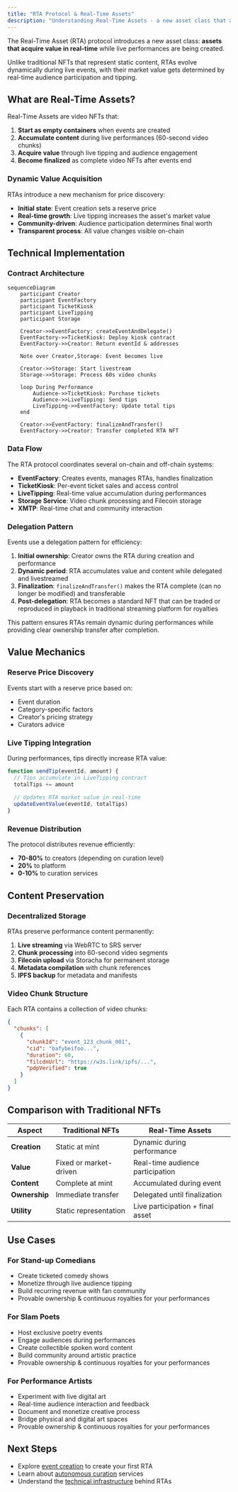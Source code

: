 ```yaml
---
title: "RTA Protocol & Real-Time Assets"
description: "Understanding Real-Time Assets - a new asset class that acquires value during live performance creation."
---
```


The Real-Time Asset (RTA) protocol introduces a new asset class: **assets that acquire value in real-time** while live performances are being created.

Unlike traditional NFTs that represent static content, RTAs evolve dynamically during live events, with their market value gets determined by real-time audience participation and tipping.

## What are Real-Time Assets?

Real-Time Assets are video NFTs that:

1. **Start as empty containers** when events are created
2. **Accumulate content** during live performances (60-second video chunks)
3. **Acquire value** through live tipping and audience engagement
4. **Become finalized** as complete video NFTs after events end

### Dynamic Value Acquisition

RTAs introduce a new mechanism for price discovery:

- **Initial state**: Event creation sets a reserve price
- **Real-time growth**: Live tipping increases the asset's market value
- **Community-driven**: Audience participation determines final worth
- **Transparent process**: All value changes visible on-chain

## Technical Implementation

### Contract Architecture

```mermaid
sequenceDiagram
    participant Creator
    participant EventFactory
    participant TicketKiosk
    participant LiveTipping
    participant Storage
    
    Creator->>EventFactory: createEventAndDelegate()
    EventFactory->>TicketKiosk: Deploy kiosk contract
    EventFactory->>Creator: Return eventId & addresses
    
    Note over Creator,Storage: Event becomes live
    
    Creator->>Storage: Start livestream
    Storage->>Storage: Process 60s video chunks
    
    loop During Performance
        Audience->>TicketKiosk: Purchase tickets
        Audience->>LiveTipping: Send tips
        LiveTipping->>EventFactory: Update total tips
    end
    
    Creator->>EventFactory: finalizeAndTransfer()
    EventFactory->>Creator: Transfer completed RTA NFT
```

### Data Flow

The RTA protocol coordinates several on-chain and off-chain systems:

- **EventFactory**: Creates events, manages RTAs, handles finalization
- **TicketKiosk**: Per-event ticket sales and access control
- **LiveTipping**: Real-time value accumulation during performances
- **Storage Service**: Video chunk processing and Filecoin storage
- **XMTP**: Real-time chat and community interaction

### Delegation Pattern

Events use a delegation pattern for efficiency:

1. **Initial ownership**: Creator owns the RTA during creation and performance
2. **Dynamic period**: RTA accumulates value and content while delegated and livestreamed
3. **Finalization**: `finalizeAndTransfer()` makes the RTA complete (can no longer be modified) and transferable
4. **Post-delegation**: RTA becomes a standard NFT that can be traded or reproduced in playback in traditional streaming platform for royalties

This pattern ensures RTAs remain dynamic during performances while providing clear ownership transfer after completion.

## Value Mechanics

### Reserve Price Discovery

Events start with a reserve price based on:
- Event duration
- Category-specific factors
- Creator's pricing strategy
- Curators advice

### Live Tipping Integration

During performances, tips directly increase RTA value:

```typescript
function sendTip(eventId, amount) {
  // Tips accumulate in LiveTipping contract
  totalTips += amount
  
  // Updates RTA market value in real-time
  updateEventValue(eventId, totalTips)
}
```

### Revenue Distribution

The protocol distributes revenue efficiently:

- **70-80%** to creators (depending on curation level)
- **20%** to platform 
- **0-10%** to curation services

## Content Preservation

### Decentralized Storage

RTAs preserve performance content permanently:

1. **Live streaming** via WebRTC to SRS server
2. **Chunk processing** into 60-second video segments
3. **Filecoin upload** via Storacha for permanent storage
4. **Metadata compilation** with chunk references
5. **IPFS backup** for metadata and manifests

### Video Chunk Structure

Each RTA contains a collection of video chunks:

```json
{
  "chunks": [
    {
      "chunkId": "event_123_chunk_001",
      "cid": "bafybeifoo...",
      "duration": 60,
      "filcdnUrl": "https://w3s.link/ipfs/...",
      "pdpVerified": true
    }
  ]
}
```

## Comparison with Traditional NFTs

| Aspect | Traditional NFTs | Real-Time Assets |
|--------|------------------|-------------------|
| **Creation** | Static at mint | Dynamic during performance |
| **Value** | Fixed or market-driven | Real-time audience participation |
| **Content** | Complete at mint | Accumulated during event |
| **Ownership** | Immediate transfer | Delegated until finalization |
| **Utility** | Static representation | Live participation + final asset |

## Use Cases

### For Stand-up Comedians
- Create ticketed comedy shows
- Monetize through live audience tipping
- Build recurring revenue with fan community
- Provable ownership & continuous royalties for your performances

### For Slam Poets
- Host exclusive poetry events
- Engage audiences during performances
- Create collectible spoken word content
- Build community around artistic practice
- Provable ownership & continuous royalties for your performances


### For Performance Artists
- Experiment with live digital art
- Real-time audience interaction and feedback
- Document and monetize creative process
- Bridge physical and digital art spaces
- Provable ownership & continuous royalties for your performances

## Next Steps

- Explore [event creation](/core/factory) to create your first RTA
- Learn about [autonomous curation](/core/autonomous-curation-agency) services
- Understand the [technical infrastructure](/infra/srs) behind RTAs
